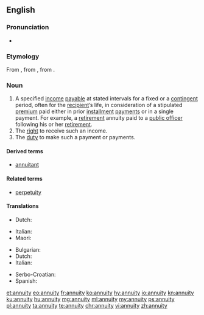 ==English==

{{wikipedia}}

===Pronunciation===
* {{IPA|/əˈn(j)uɪti/|lang=en}}

===Etymology===
From {{etyl|fr|en}} {{term|annuité|lang=fr}}, from {{etyl|ML.|en}} {{term|annuitās|lang=la}}, from {{etyl|la|en}} {{term|annuus||annual|lang=la}}.

===Noun===
{{en-noun|annuities}}

# A specified [[income]] [[payable]] at stated intervals for a fixed or a [[contingent]] period, often for the [[recipient]]’s life, in consideration of a stipulated [[premium]] paid either in prior [[installment]] [[payment]]s or in a single payment. For example, a [[retirement]] annuity paid to a [[public officer]] following his or her [[retirement]].
# The [[right]] to receive such an income.
# The [[duty]] to make such a payment or payments.

====Derived terms====
* [[annuitant]]

====Related terms====
* [[perpetuity]]

====Translations====
{{trans-top|income payable at stated intervals}}
* Dutch: {{t|nl|lijfrente|f}}
{{trans-mid}}
* Italian: {{t+|it|vitalizio|m}}
* Maori: {{t|mi|moni-ā-tau}}
{{trans-bottom}}

{{trans-top|right to periodic payment}}
* Bulgarian: {{t|bg|годишна рента}}
* Dutch: {{t|nl|lijfrente|f}}
* Italian: {{t+|it|annualità}}
{{trans-mid}}
* Serbo-Croatian: {{t+|sh|anuitet|m}}
* Spanish: {{t+|es|anualidad|f}}
{{trans-bottom}}

{{trans-top|duty to make such payments}}
{{trans-mid}}
{{trans-bottom}}

[[et:annuity]]
[[eo:annuity]]
[[fr:annuity]]
[[ko:annuity]]
[[hy:annuity]]
[[io:annuity]]
[[kn:annuity]]
[[ku:annuity]]
[[hu:annuity]]
[[mg:annuity]]
[[ml:annuity]]
[[my:annuity]]
[[ps:annuity]]
[[pl:annuity]]
[[ta:annuity]]
[[te:annuity]]
[[chr:annuity]]
[[vi:annuity]]
[[zh:annuity]]
